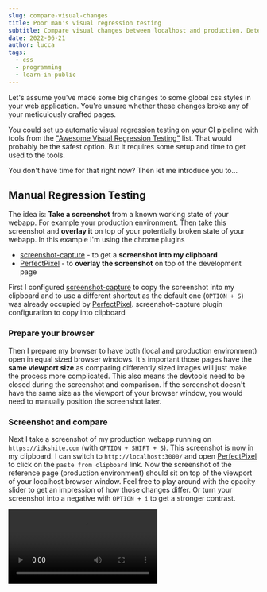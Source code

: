 ```yaml
---
slug: compare-visual-changes
title: Poor man's visual regression testing
subtitle: Compare visual changes between localhost and production. Detect CSS changes
date: 2022-06-21
author: lucca
tags:
  - css
  - programming
  - learn-in-public
---
```


Let's assume you've made some big changes to some global css styles in your web application.
You're unsure whether these changes broke any of your meticulously crafted pages.

You could set up automatic visual regression testing on your CI pipeline with tools from the ["Awesome Visual Regression Testing"](https://github.com/mojoaxel/awesome-regression-testing) list.
That would probably be the safest option. But it requires some setup and time to get used to the tools.

You don't have time for that right now? Then let me introduce you to...

## Manual Regression Testing
The idea is: **Take a screenshot** from a known working state of your webapp. For example your production environment. Then take this screenshot and **overlay it** on top of your potentially broken state of your webapp.
In this example I'm using the chrome plugins
* [screenshot-capture](https://chrome.google.com/webstore/detail/screenshot-capture/giabbpobpebjfegnpcclkocepcgockkc) - to get a **screenshot into my clipboard**
* [PerfectPixel](https://chrome.google.com/webstore/detail/perfectpixel-by-welldonec/dkaagdgjmgdmbnecmcefdhjekcoceebi) - to **overlay the screenshot** on top of the development page

First I configured [screenshot-capture](https://chrome.google.com/webstore/detail/screenshot-capture/giabbpobpebjfegnpcclkocepcgockkc) to copy the screenshot into my clipboard and to use a different shortcut as the default one (`OPTION + S`) was already occupied by [PerfectPixel](https://chrome.google.com/webstore/detail/perfectpixel-by-welldonec/dkaagdgjmgdmbnecmcefdhjekcoceebi).
<ImgWithText url="https://imgur.com/mCE76DH">screenshot-capture plugin configuration to copy into clipboard</ImgWithText>

### Prepare your browser
Then I prepare my browser to have both (local and production environment) open in equal sized browser windows.
It's important those pages have the **same viewport size** as comparing differently sized images will just make the process more complicated.
This also means the devtools need to be closed during the screenshot and comparison.
If the screenshot doesn't have the same size as the viewport of your browser window, you would need to manually position the screenshot later.

### Screenshot and compare
Next I take a screenshot of my production webapp running on `https://idkshite.com` (with `OPTION + SHIFT + S`).
This screenshot is now in my clipboard. I can switch to `http://localhost:3000/` and open [PerfectPixel](https://chrome.google.com/webstore/detail/perfectpixel-by-welldonec/dkaagdgjmgdmbnecmcefdhjekcoceebi) to click on the `paste from clipboard` link.
Now the screenshot of the reference page (production environment) should sit on top of the viewport of your localhost browser window.
Feel free to play around with the opacity slider to get an impression of how those changes differ.
Or turn your screenshot into a negative with `OPTION + i` to get a stronger contrast.

<Video src="https://cleanshot-cloud-fra.accelerator.net/media/23887/3R1gRpXqGR7WqsB5av4iCsH42mVjZPIAduwZLnrw.mp4"/>

In the long run I would probably invest in some automated regression testing, but as a provisional arrangement it's way more reliable than just glancing over visual changes. 👨‍🎨
